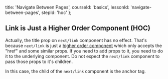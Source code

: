 
  title: 'Navigate Between Pages',
  courseId: 'basics',
  lessonId: 'navigate-between-pages',
  stepId: 'hoc'
};

## Link is Just a Higher Order Component (HOC)

Actually, the title prop on `next/link` component has no effect. That's because `next/link` is just a [higher order component](https://reactjs.org/docs/higher-order-components.html) which only accepts the "href" and some similar props. If you need to add props to it, you need to do it to the underlying component. Do not expect the `next/link` component to pass those props to it's children.

In this case, the child of the `next/link` component is the anchor tag.

